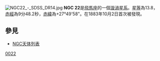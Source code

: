 [[File:NGC22_-_SDSS_DR14.jpg|thumb]]
'''NGC 22'''是[[飛馬座|飛馬座]]的一個[[漩渦星系|漩渦星系]]。[[星等|星等]]為13.8，[[赤經|赤經]]為9分48.2秒，[[赤緯|赤緯]]為+27°49'58"。在1883年10月2日首次被發現。

== 參見 ==
* [[NGC天体列表|NGC天体列表]]
{{Galaxy-stub}}

{{Catalogs|NGC=22}}

[[Category:飞马座NGC天体|0022]]